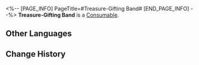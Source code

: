 <%-- [PAGE_INFO]
PageTitle=#Treasure-Gifting Band#
[END_PAGE_INFO] --%>
{{Item Infobox
|id          = 408901
|image       = Item Treasure-Gifting Band.png{{subst:void|<!--$UPLOAD:<<SpriteOutput/ItemFigures/408901.png>-<Item Treasure-Gifting Band.png>-<Item Icons>>-->}}
|type        = Consumable
|invCategory = 
|rarity      = 5
|effect      = 
|description = A Treasure Gadget that can be used indefinitely. After use, 1 Basic Treasure's location will be displayed on the Herta Space Station maps.
|source1     = [[Internal Purchase Officer]]
}}
{{Description|A researcher was exercising with the Topological Acceleration Band when they saw a news report about a notorious, wealth-loathing space thief who was captured during a heist at the IPC. Inspired, the researcher negotiated with the IPC to collect fragments of the thief's memoria and enhanced the Acceleration Band, attuning it to Path Energy to guide users toward concentrations of wealth.<br /><br />''"...Pardon my bluntness, but it's even less useful for the IPC than the original Acceleration Band, as it always ends up leading straight to our own corporate ships."''}}
'''Treasure-Gifting Band''' is a [[Consumable]].

==Other Languages==
{{Other Languages
|en   = Treasure-Gifting Band
|zhs  = 赠宝带
|zht  = 贈寶帶
|ja   = トレジャーガイドベルト
|ko   = 보물 증정 벨트
|es   = Banda del amante de tesoros
|fr   = Bande aux trésors
|ru   = Дарующая богатство полоса
|th   = ยางยืดมอบสมบัติ
|vi   = Băng Quà Tặng
|de   = Geschenkgürtel
|id   = Treasure-Gifting Band
|pt   = Faixa dos Tesouros
}}

==Change History==
{{Change History|3.0}}